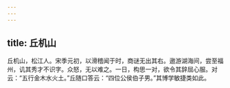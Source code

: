 ```yaml
---
---
---
```

title: 丘机山
---




丘机山，松江人。宋季元初，以滑稽闻于时，商谜无出其右。遨游湖海间，尝至福州，讥其秀才不识字。众怒，无以难之。一日，构思一对，欲令其辞屈心服。对云：“五行金木水火土。”丘随口答云：“四位公侯伯子男。”其博学敏捷类如此。